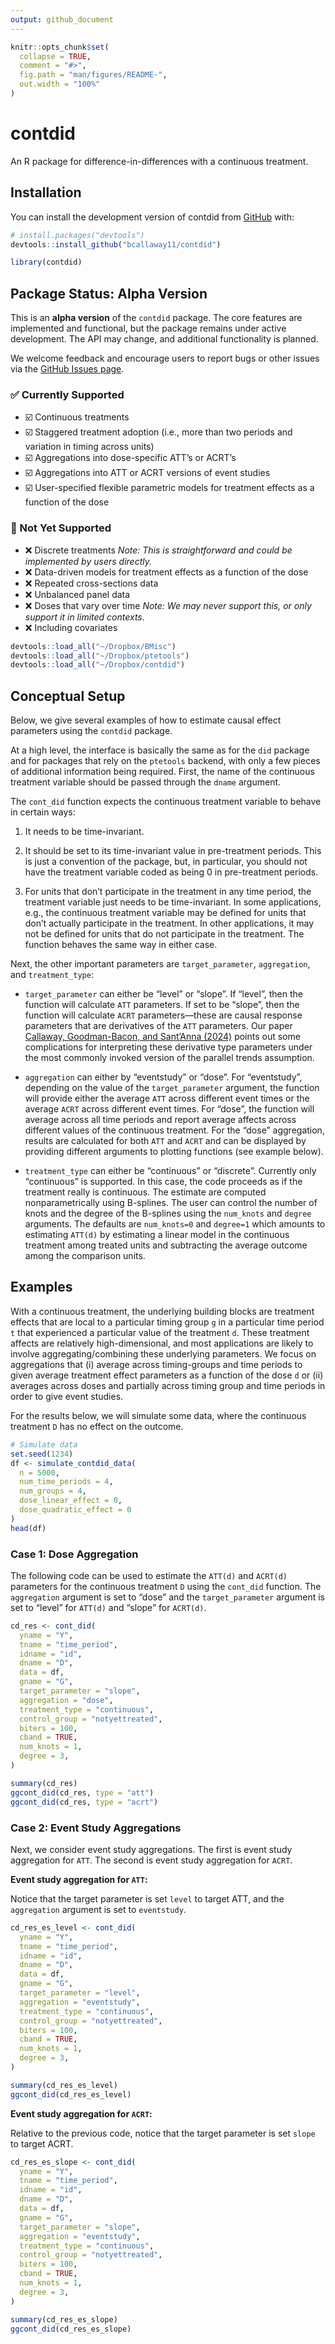 ```yaml
---
output: github_document
---
```


<!-- README.md is generated from README.Rmd. Please edit that file -->

```r
knitr::opts_chunk$set(
  collapse = TRUE,
  comment = "#>",
  fig.path = "man/figures/README-",
  out.width = "100%"
)
```

# contdid

<!-- badges: start -->
<!-- badges: end -->

An R package for difference-in-differences with a continuous treatment.

## Installation

You can install the development version of contdid from [GitHub](https://github.com/) with:

```r
# install.packages("devtools")
devtools::install_github("bcallaway11/contdid")

library(contdid)
```

## Package Status: Alpha Version

This is an **alpha version** of the `contdid` package. The core features are implemented and functional, but the package remains under active development. The API may change, and additional functionality is planned.

We welcome feedback and encourage users to report bugs or other issues via the [GitHub Issues page](https://github.com/bcallaway11/contdid/issues).

### ✅ Currently Supported

- ☑️ Continuous treatments
- ☑️ Staggered treatment adoption (i.e., more than two periods and variation in timing across units)
- ☑️ Aggregations into dose-specific ATT's or ACRT's
- ☑️ Aggregations into ATT or ACRT versions of event studies
- ☑️ User-specified flexible parametric models for treatment effects as a function of the dose

### 🚫 Not Yet Supported

- ❌ Discrete treatments
  _Note: This is straightforward and could be implemented by users directly._
- ❌ Data-driven models for treatment effects as a function of the dose
- ❌ Repeated cross-sections data
- ❌ Unbalanced panel data
- ❌ Doses that vary over time
  _Note: We may never support this, or only support it in limited contexts._
- ❌ Including covariates


```r
devtools::load_all("~/Dropbox/BMisc")
devtools::load_all("~/Dropbox/ptetools")
devtools::load_all("~/Dropbox/contdid")
```

## Conceptual Setup

Below, we give several examples of how to estimate causal effect parameters using the `contdid` package.

At a high level, the interface is basically the same as for the `did` package and for packages that rely on the `ptetools` backend, with only a few pieces of additional information being required.  First, the name of the continuous treatment variable should be passed through the `dname` argument.

The `cont_did` function expects the continuous treatment variable to behave in certain ways:

1. It needs to be time-invariant.

2. It should be set to its time-invariant value in pre-treatment periods.  This is just a convention of the package, but, in particular, you should not have the treatment variable coded as being 0 in pre-treatment periods.

3. For units that don't participate in the treatment in any time period, the treatment variable just needs to be time-invariant.  In some applications, e.g., the continuous treatment variable may be defined for units that don't actually participate in the treatment.  In other applications, it may not be defined for units that do not participate in the treatment.  The function behaves the same way in either case.

Next, the other important parameters are `target_parameter`, `aggregation`, and `treatment_type`:

* `target_parameter` can either be "level" or "slope".  If "level", then the function will calculate `ATT` parameters.  If set to be "slope", then the function will calculate `ACRT` parameters---these are causal response parameters that are derivatives of the `ATT` parameters.  Our paper [Callaway, Goodman-Bacon, and Sant'Anna (2024)](https://arxiv.org/abs/2107.02637) points out some complications for interpreting these derivative type parameters under the most commonly invoked version of the parallel trends assumption.

* `aggregation` can either by "eventstudy" or "dose".  For "eventstudy", depending on the value of the `target_parameter` argument, the function will provide either the average `ATT` across different event times or the average `ACRT` across different event times.  For "dose", the function will average across all time periods and report average affects across different values of the continuous treatment.  For the "dose" aggregation, results are calculated for both `ATT` and `ACRT` and can be displayed by providing different arguments to plotting functions (see example below).

* `treatment_type` can either be "continuous" or "discrete".  Currently only "continuous" is supported.  In this case, the code proceeds as if the treatment really is continuous.  The estimate are computed nonparametrically using B-splines.  The user can control the number of knots and the degree of the B-splines using the `num_knots` and `degree` arguments.  The defaults are `num_knots=0` and `degree=1` which amounts to estimating `ATT(d)` by estimating a linear model in the continuous treatment among treated units and subtracting the average outcome among the comparison units.

## Examples

With a continuous treatment, the underlying building blocks are treatment effects that are local to a particular timing group `g` in a particular time period `t` that experienced a particular value of the treatment `d`.  These treatment affects are relatively high-dimensional, and most applications are likely to involve aggregating/combining these underlying parameters.  We focus on aggregations that (i) average across timing-groups and time periods to given average treatment effect parameters as a function of the dose `d` or (ii) averages across doses and partially across timing group and time periods in order to give event studies.

For the results below, we will simulate some data, where the continuous treatment `D` has no effect on the outcome.
```r
# Simulate data
set.seed(1234)
df <- simulate_contdid_data(
  n = 5000,
  num_time_periods = 4,
  num_groups = 4,
  dose_linear_effect = 0,
  dose_quadratic_effect = 0
)
head(df)
```

### Case 1: Dose Aggregation

The following code can be used to estimate the `ATT(d)` and `ACRT(d)` parameters for the continuous treatment `D` using the `cont_did` function.  The `aggregation` argument is set to "dose" and the `target_parameter` argument is set to "level" for `ATT(d)` and "slope" for `ACRT(d)`.

```r
cd_res <- cont_did(
  yname = "Y",
  tname = "time_period",
  idname = "id",
  dname = "D",
  data = df,
  gname = "G",
  target_parameter = "slope",
  aggregation = "dose",
  treatment_type = "continuous",
  control_group = "notyettreated",
  biters = 100,
  cband = TRUE,
  num_knots = 1,
  degree = 3,
)

summary(cd_res)
ggcont_did(cd_res, type = "att")
ggcont_did(cd_res, type = "acrt")
```


### Case 2: Event Study Aggregations

Next, we consider event study aggregations.  The first is event study aggregation for `ATT`.  The second is event study aggregation for `ACRT`.

**Event study aggregation for `ATT`:**

Notice that the target parameter is set `level` to target ATT, and the `aggregation` argument is set to `eventstudy`.

```r
cd_res_es_level <- cont_did(
  yname = "Y",
  tname = "time_period",
  idname = "id",
  dname = "D",
  data = df,
  gname = "G",
  target_parameter = "level",
  aggregation = "eventstudy",
  treatment_type = "continuous",
  control_group = "notyettreated",
  biters = 100,
  cband = TRUE,
  num_knots = 1,
  degree = 3,
)

summary(cd_res_es_level)
ggcont_did(cd_res_es_level)
```

**Event study aggregation for `ACRT`:**

Relative to the previous code, notice that the target parameter is set `slope` to target ACRT.

```r
cd_res_es_slope <- cont_did(
  yname = "Y",
  tname = "time_period",
  idname = "id",
  dname = "D",
  data = df,
  gname = "G",
  target_parameter = "slope",
  aggregation = "eventstudy",
  treatment_type = "continuous",
  control_group = "notyettreated",
  biters = 100,
  cband = TRUE,
  num_knots = 1,
  degree = 3,
)

summary(cd_res_es_slope)
ggcont_did(cd_res_es_slope)
```